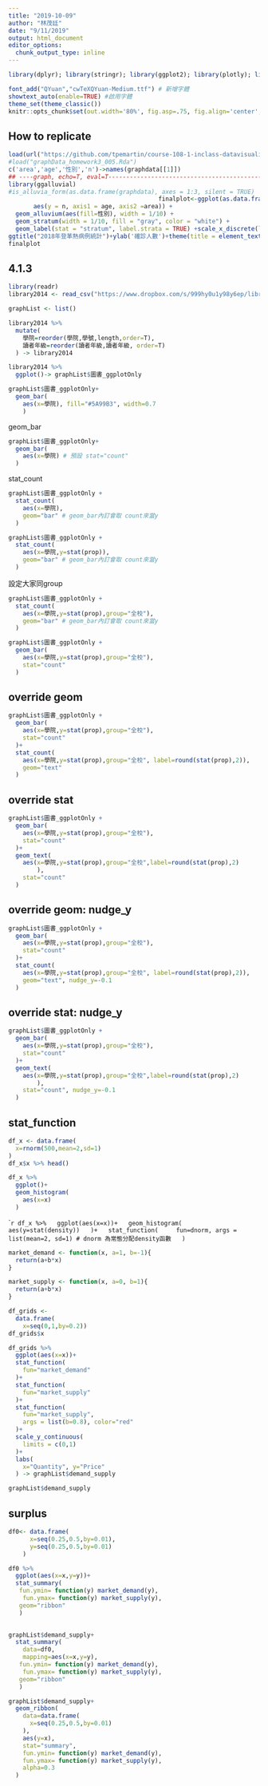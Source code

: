 ```yaml
---
title: "2019-10-09"
author: "林茂廷"
date: "9/11/2019"
output: html_document
editor_options: 
  chunk_output_type: inline
---
```


```r
library(dplyr); library(stringr); library(ggplot2); library(plotly); library(lubridate); library(readr); library(tidyr); library(showtext); library(colorspace); library(scales)

font_add("QYuan","cwTeXQYuan-Medium.ttf") # 新增字體
showtext_auto(enable=TRUE) #啟用字體
theme_set(theme_classic())
knitr::opts_chunk$set(out.width='80%', fig.asp=.75, fig.align='center', fig.showtext=T)
```


## How to replicate

```r
load(url("https://github.com/tpemartin/course-108-1-inclass-datavisualization/blob/master/%E4%BD%9C%E5%93%81%E5%B1%95%E7%A4%BA/homework3/graphData_homework3_005.Rda?raw=true"))
#load("graphData_homework3_005.Rda")
c('area','age','性別','n')->names(graphdata[[1]])
## ----graph, echo=T, eval=T-----------------------------------------------
library(ggalluvial)
#is_alluvia_form(as.data.frame(graphdata), axes = 1:3, silent = TRUE)
                                          finalplot<-ggplot(as.data.frame(graphdata),
       aes(y = n, axis1 = age, axis2 =area)) +
  geom_alluvium(aes(fill=性別), width = 1/10) +
  geom_stratum(width = 1/10, fill = "gray", color = "white") +
  geom_label(stat = "stratum", label.strata = TRUE) +scale_x_discrete(limits = c("age", "area"), expand = c(.1, .1)) +scale_fill_brewer(type = "qual", palette = "Set2")+
ggtitle("2018年登革熱病例統計")+ylab('確診人數')+theme(title = element_text(family ="QYuan" ))
finalplot                                   
```

## 4.1.3

```r
library(readr)
library2014 <- read_csv("https://www.dropbox.com/s/999hy0u1y98y6ep/library2014.csv?dl=1")

graphList <- list()

library2014 %>%
  mutate(
    學院=reorder(學院,學號,length,order=T),
    讀者年級=reorder(讀者年級,讀者年級, order=T)
  ) -> library2014

library2014 %>% 
  ggplot()-> graphList$圖書_ggplotOnly

graphList$圖書_ggplotOnly+
  geom_bar(
    aes(x=學院), fill="#5A99B3", width=0.7
    )
```

geom_bar
```r
graphList$圖書_ggplotOnly+
  geom_bar(
    aes(x=學院) # 預設 stat="count"
  )
```

stat_count
```r
graphList$圖書_ggplotOnly +
  stat_count(
    aes(x=學院), 
    geom="bar" # geom_bar內訂會取 count來當y
  )
```

```r
graphList$圖書_ggplotOnly +
  stat_count(
    aes(x=學院,y=stat(prop)), 
    geom="bar" # geom_bar內訂會取 count來當y
  )
```

設定大家同group
```r
graphList$圖書_ggplotOnly +
  stat_count(
    aes(x=學院,y=stat(prop),group="全校"), 
    geom="bar" # geom_bar內訂會取 count來當y
  )
```

```r
graphList$圖書_ggplotOnly +
  geom_bar(
    aes(x=學院,y=stat(prop),group="全校"), 
    stat="count" 
  )
```

## override geom

```r
graphList$圖書_ggplotOnly +
  geom_bar(
    aes(x=學院,y=stat(prop),group="全校"), 
    stat="count" 
  )+
  stat_count(
    aes(x=學院,y=stat(prop),group="全校", label=round(stat(prop),2)),
    geom="text"
  )
```

## override stat

```r
graphList$圖書_ggplotOnly +
  geom_bar(
    aes(x=學院,y=stat(prop),group="全校"), 
    stat="count" 
  )+
  geom_text(
    aes(x=學院,y=stat(prop),group="全校",label=round(stat(prop),2)
        ),
    stat="count"
  )
```





## override geom: nudge_y

```r
graphList$圖書_ggplotOnly +
  geom_bar(
    aes(x=學院,y=stat(prop),group="全校"), 
    stat="count" 
  )+
  stat_count(
    aes(x=學院,y=stat(prop),group="全校", label=round(stat(prop),2)),
    geom="text", nudge_y=-0.1
  )
```

## override stat: nudge_y

```r
graphList$圖書_ggplotOnly +
  geom_bar(
    aes(x=學院,y=stat(prop),group="全校"), 
    stat="count" 
  )+
  geom_text(
    aes(x=學院,y=stat(prop),group="全校",label=round(stat(prop),2)
        ),
    stat="count", nudge_y=-0.1
  )
```

## stat_function

```r
df_x <- data.frame(
  x=rnorm(500,mean=2,sd=1)
)
df_x$x %>% head()
```

```r
df_x %>%
  ggplot()+
  geom_histogram(
    aes(x=x)
  )
```


````r
df_x %>%
  ggplot(aes(x=x))+
  geom_histogram(
    aes(y=stat(density))
  )+
  stat_function(
    fun=dnorm, args = list(mean=2, sd=1) # dnorm 為常態分配density函數
  )
```

```r
market_demand <- function(x, a=1, b=-1){
  return(a+b*x)
}

market_supply <- function(x, a=0, b=1){
  return(a+b*x)
}

df_grids <- 
  data.frame(
    x=seq(0,1,by=0.2))
df_grids$x
```


```r
df_grids %>%
  ggplot(aes(x=x))+
  stat_function(
    fun="market_demand"
  )+
  stat_function(
    fun="market_supply"
  )+
  stat_function(
    fun="market_supply",
    args = list(b=0.8), color="red"
  )+
  scale_y_continuous(
    limits = c(0,1)
  )+
  labs(
    x="Quantity", y="Price"
  ) -> graphList$demand_supply

graphList$demand_supply
```


## surplus

```r
df0<- data.frame(
      x=seq(0.25,0.5,by=0.01),
      y=seq(0.25,0.5,by=0.01)
    )

df0 %>% 
  ggplot(aes(x=x,y=y))+
  stat_summary(
   fun.ymin= function(y) market_demand(y),
    fun.ymax= function(y) market_supply(y),
   geom="ribbon"
   )
  
```

```r
graphList$demand_supply+
  stat_summary(
    data=df0,
    mapping=aes(x=x,y=y),
   fun.ymin= function(y) market_demand(y),
    fun.ymax= function(y) market_supply(y),
   geom="ribbon"
   )  

```


```r
graphList$demand_supply+
  geom_ribbon(
    data=data.frame(
      x=seq(0.25,0.5,by=0.01)
    ),
    aes(y=x),
    stat="summary", 
    fun.ymin= function(y) market_demand(y),
    fun.ymax= function(y) market_supply(y),
    alpha=0.3
  )
```

